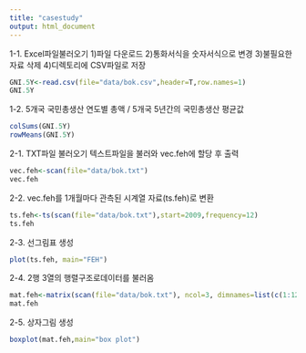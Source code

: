 ```yaml
---
title: "casestudy"
output: html_document
---
```

1-1. Excel파일불러오기
 1)파일 다운로드 
 2)통화서식을 숫자서식으로 변경
 3)불필요한 자료 삭제
 4)디렉토리에 CSV파일로 저장
```r
GNI.5Y<-read.csv(file="data/bok.csv",header=T,row.names=1)
GNI.5Y
```
1-2. 5개국 국민총생산 연도별 총액 / 5개국 5년간의 국민총생산 평균값
```r
colSums(GNI.5Y)
rowMeans(GNI.5Y)
```

2-1. TXT파일 불러오기
텍스트파일을 불러와 vec.feh에 할당 후 출력
```r
vec.feh<-scan(file="data/bok.txt")
vec.feh
```
2-2. vec.feh를 1개월마다 관측된 시계열 자료(ts.feh)로 변환 
```r
ts.feh<-ts(scan(file="data/bok.txt"),start=2009,frequency=12)
ts.feh
```
2-3. 선그림표 생성
```r
plot(ts.feh, main="FEH")
```

2-4. 2행 3열의 행렬구조로데이터를 불러옴
```r
mat.feh<-matrix(scan(file="data/bok.txt"), ncol=3, dimnames=list(c(1:12),c(2009,2010,2011)))
mat.feh
```
2-5. 상자그림 생성
```r
boxplot(mat.feh,main="box plot")
```